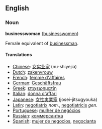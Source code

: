 ==English==

===Noun===
'''businesswoman''' ([[businesswomen]])

Female equivalent of [[businessman]].

====Translations====

*[[Chinese]]: [[女实业家]] (nu-shiyejia)
*[[Dutch]]: [[zakenvrouw]]
*[[French]]: [[femme d'affaires]]
*[[German]]: [[Geschäftsfrau]]
*[[Greek]]: [[επιχειρηματίη]]
*[[Italian]]: [[donna d'affari]]
*[[Japanese]]: [[女性実業家]] (josei-jitsugyouka)
*[[Latin]]: [[negotiatrix]] ''nom.'', [[negotiatricis]] ''gen.''
*[[Portuguese]]: [[mulher de negócios]]
*[[Russian]]: [[коммерсантка]]
*[[Spanish]]: [[mujer de negocios]], [[negocianta]]